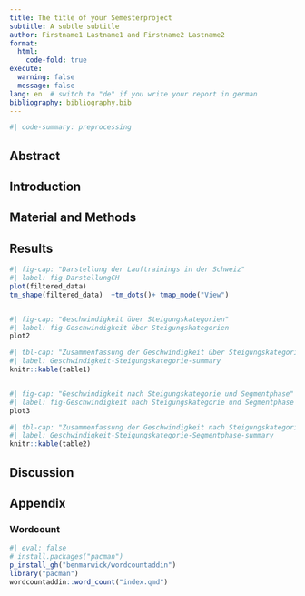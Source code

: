 ---
title: The title of your Semesterproject
subtitle: A subtle subtitle
author: Firstname1 Lastname1 and Firstname2 Lastname2
format:
  html:
    code-fold: true
execute:
  warning: false
  message: false
lang: en  # switch to "de" if you write your report in german
bibliography: bibliography.bib
---

```{r preprocessing}
#| code-summary: preprocessing

``` 

## Abstract

## Introduction


## Material and Methods

## Results
```{r preprocessing}
#| fig-cap: "Darstellung der Lauftrainings in der Schweiz"
#| label: fig-DarstellungCH
plot(filtered_data)
tm_shape(filtered_data)  +tm_dots()+ tmap_mode("View")


#| fig-cap: "Geschwindigkeit über Steigungskategorien"
#| label: fig-Geschwindigkeit über Steigungskategorien
plot2

#| tbl-cap: "Zusammenfassung der Geschwindigkeit über Steigungskategorien"
#| label: Geschwindigkeit-Steigungskategorie-summary
knitr::kable(table1)


#| fig-cap: "Geschwindigkeit nach Steigungskategorie und Segmentphase"
#| label: fig-Geschwindigkeit nach Steigungskategorie und Segmentphase
plot3

#| tbl-cap: "Zusammenfassung der Geschwindigkeit nach Steigungskategorie und Segmentphase"
#| label: Geschwindigkeit-Steigungskategorie-Segmentphase-summary
knitr::kable(table2)

``` 

## Discussion

## Appendix

### Wordcount

<!-- after installing the wordcountadding, remove the line "#| eval: false" -->

```{r}
#| eval: false
# install.packages("pacman") 
p_install_gh("benmarwick/wordcountaddin")
library("pacman")
wordcountaddin::word_count("index.qmd")
```


